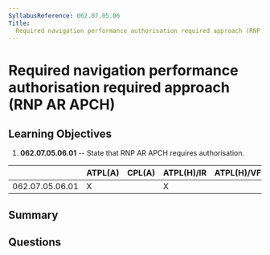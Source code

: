 ```yaml
---
SyllabusReference: 062.07.05.06
Title:
  Required navigation performance authorisation required approach (RNP AR APCH)
---
```


# Required navigation performance authorisation required approach (RNP AR APCH)

## Learning Objectives

1. **062.07.05.06.01** -- State that RNP AR APCH requires authorisation.

|                 | ATPL(A) | CPL(A) | ATPL(H)/IR | ATPL(H)/VFR | CPL(H) | IR  | CBIR(A) |
| --------------- | ------- | ------ | ---------- | ----------- | ------ | --- | ------- |
| 062.07.05.06.01 | X       |        | X          |             |        | X   | X       |

## Summary

## Questions
